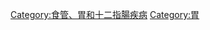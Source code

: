 {{Commonscat|Diseases and disorders of the stomach}}

[[Category:食管、胃和十二指腸疾病|Category:食管、胃和十二指腸疾病]]
[[Category:胃|Category:胃]]